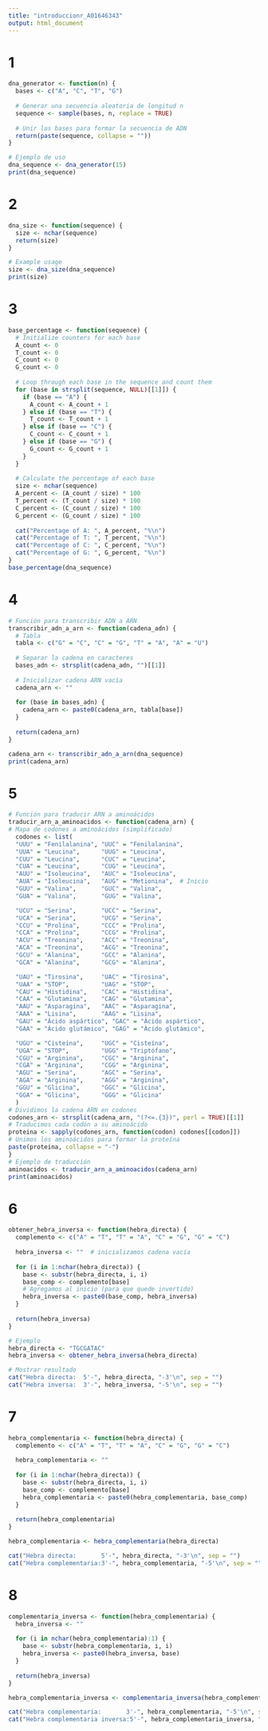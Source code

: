 ```yaml
---
title: "introduccionr_A01646343"
output: html_document
---
```


# 1
```r
dna_generator <- function(n) {
  bases <- c("A", "C", "T", "G")
  
  # Generar una secuencia aleatoria de longitud n
  sequence <- sample(bases, n, replace = TRUE)
  
  # Unir las bases para formar la secuencia de ADN
  return(paste(sequence, collapse = ""))
}

# Ejemplo de uso
dna_sequence <- dna_generator(15)
print(dna_sequence)

```

# 2
```r
dna_size <- function(sequence) {
  size <- nchar(sequence)
  return(size)
}

# Example usage
size <- dna_size(dna_sequence)
print(size)

```

# 3 
```r
base_percentage <- function(sequence) {
  # Initialize counters for each base
  A_count <- 0
  T_count <- 0
  C_count <- 0
  G_count <- 0
  
  # Loop through each base in the sequence and count them
  for (base in strsplit(sequence, NULL)[[1]]) {
    if (base == "A") {
      A_count <- A_count + 1
    } else if (base == "T") {
      T_count <- T_count + 1
    } else if (base == "C") {
      C_count <- C_count + 1
    } else if (base == "G") {
      G_count <- G_count + 1
    }
  }
  
  # Calculate the percentage of each base
  size <- nchar(sequence)
  A_percent <- (A_count / size) * 100
  T_percent <- (T_count / size) * 100
  C_percent <- (C_count / size) * 100
  G_percent <- (G_count / size) * 100
  
  cat("Percentage of A: ", A_percent, "%\n")
  cat("Percentage of T: ", T_percent, "%\n")
  cat("Percentage of C: ", C_percent, "%\n")
  cat("Percentage of G: ", G_percent, "%\n")
}
base_percentage(dna_sequence)

```
# 4
```r
# Función para transcribir ADN a ARN
transcribir_adn_a_arn <- function(cadena_adn) {
  # Tabla
  tabla <- c("G" = "C", "C" = "G", "T" = "A", "A" = "U")
  
  # Separar la cadena en caracteres
  bases_adn <- strsplit(cadena_adn, "")[[1]]
  
  # Inicializar cadena ARN vacía
  cadena_arn <- ""
  
  for (base in bases_adn) {
    cadena_arn <- paste0(cadena_arn, tabla[base])
  }
  
  return(cadena_arn)
}

cadena_arn <- transcribir_adn_a_arn(dna_sequence)
print(cadena_arn)
```
# 5
```r
# Función para traducir ARN a aminoácidos
traducir_arn_a_aminoacidos <- function(cadena_arn) {
# Mapa de codones a aminoácidos (simplificado)
  codones <- list(
  "UUU" = "Fenilalanina", "UUC" = "Fenilalanina",
  "UUA" = "Leucina",      "UUG" = "Leucina",
  "CUU" = "Leucina",      "CUC" = "Leucina",
  "CUA" = "Leucina",      "CUG" = "Leucina",
  "AUU" = "Isoleucina",   "AUC" = "Isoleucina",
  "AUA" = "Isoleucina",   "AUG" = "Metionina",  # Inicio
  "GUU" = "Valina",       "GUC" = "Valina",
  "GUA" = "Valina",       "GUG" = "Valina",

  "UCU" = "Serina",       "UCC" = "Serina",
  "UCA" = "Serina",       "UCG" = "Serina",
  "CCU" = "Prolina",      "CCC" = "Prolina",
  "CCA" = "Prolina",      "CCG" = "Prolina",
  "ACU" = "Treonina",     "ACC" = "Treonina",
  "ACA" = "Treonina",     "ACG" = "Treonina",
  "GCU" = "Alanina",      "GCC" = "Alanina",
  "GCA" = "Alanina",      "GCG" = "Alanina",

  "UAU" = "Tirosina",     "UAC" = "Tirosina",
  "UAA" = "STOP",         "UAG" = "STOP",
  "CAU" = "Histidina",    "CAC" = "Histidina",
  "CAA" = "Glutamina",    "CAG" = "Glutamina",
  "AAU" = "Asparagina",   "AAC" = "Asparagina",
  "AAA" = "Lisina",       "AAG" = "Lisina",
  "GAU" = "Ácido aspártico", "GAC" = "Ácido aspártico",
  "GAA" = "Ácido glutámico", "GAG" = "Ácido glutámico",

  "UGU" = "Cisteína",     "UGC" = "Cisteína",
  "UGA" = "STOP",         "UGG" = "Triptófano",
  "CGU" = "Arginina",     "CGC" = "Arginina",
  "CGA" = "Arginina",     "CGG" = "Arginina",
  "AGU" = "Serina",       "AGC" = "Serina",
  "AGA" = "Arginina",     "AGG" = "Arginina",
  "GGU" = "Glicina",      "GGC" = "Glicina",
  "GGA" = "Glicina",      "GGG" = "Glicina"
  )
# Dividimos la cadena ARN en codones
codones_arn <- strsplit(cadena_arn, "(?<=.{3})", perl = TRUE)[[1]]
# Traducimos cada codón a su aminoácido
proteina <- sapply(codones_arn, function(codon) codones[[codon]])
# Unimos los aminoácidos para formar la proteína
paste(proteina, collapse = "-")
}
# Ejemplo de traducción
aminoacidos <- traducir_arn_a_aminoacidos(cadena_arn)
print(aminoacidos)
```

# 6 
```r
obtener_hebra_inversa <- function(hebra_directa) {
  complemento <- c("A" = "T", "T" = "A", "C" = "G", "G" = "C")
  
  hebra_inversa <- ""  # inicializamos cadena vacía
  
  for (i in 1:nchar(hebra_directa)) {
    base <- substr(hebra_directa, i, i)
    base_comp <- complemento[base]
    # Agregamos al inicio (para que quede invertido)
    hebra_inversa <- paste0(base_comp, hebra_inversa)
  }
  
  return(hebra_inversa)
}

# Ejemplo
hebra_directa <- "TGCGATAC"
hebra_inversa <- obtener_hebra_inversa(hebra_directa)

# Mostrar resultado
cat("Hebra directa:  5'-", hebra_directa, "-3'\n", sep = "")
cat("Hebra inversa:  3'-", hebra_inversa, "-5'\n", sep = "")
```

# 7
```r
hebra_complementaria <- function(hebra_directa) {
  complemento <- c("A" = "T", "T" = "A", "C" = "G", "G" = "C")
  
  hebra_complementaria <- ""
  
  for (i in 1:nchar(hebra_directa)) {
    base <- substr(hebra_directa, i, i)
    base_comp <- complemento[base]
    hebra_complementaria <- paste0(hebra_complementaria, base_comp)
  }
  
  return(hebra_complementaria)
}

hebra_complementaria <- hebra_complementaria(hebra_directa)

cat("Hebra directa:       5'-", hebra_directa, "-3'\n", sep = "")
cat("Hebra complementaria:3'-", hebra_complementaria, "-5'\n", sep = "")
```

# 8 
```r
complementaria_inversa <- function(hebra_complementaria) {
  hebra_inversa <- ""
  
  for (i in nchar(hebra_complementaria):1) {
    base <- substr(hebra_complementaria, i, i)
    hebra_inversa <- paste0(hebra_inversa, base)
  }
  
  return(hebra_inversa)
}

hebra_complementaria_inversa <- complementaria_inversa(hebra_complementaria)

cat("Hebra complementaria:       3'-", hebra_complementaria, "-5'\n", sep = "")
cat("Hebra complementaria inversa:5'-", hebra_complementaria_inversa, "-3'\n", sep = "")

```

